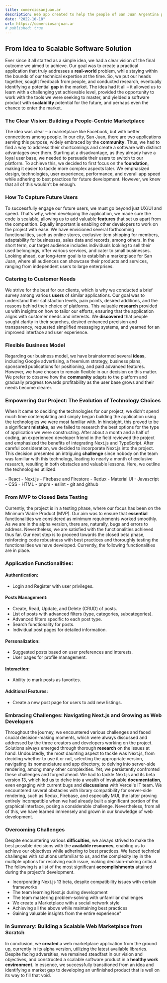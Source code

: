 ```yaml
---
title: comerciosanjuan.ar
description: Web app created to help the people of San Juan Argentina publish their products and services in a minimalist, fast, and intuitive marketplace.
date: "2022-10-18"
url: https://comerciosanjuan.ar
# published: true
---
```


## From Idea to Scalable Software Solution

Ever since it all started as a simple idea, we had a clear vision of the final outcome we aimed to achieve. Our goal was to create a practical application that truly addresses a **real-world** problem, while staying within the bounds of our technical expertise at the time. So, we put our heads together, sought feedback from people, and conducted research, eventually identifying a potential **gap** in the market. The idea had it all – it allowed us to learn with a challenging yet achievable level, provided the opportunity to work with the tools we were seeking to master, and yielded a software product with **scalability** potential for the future, and perhaps even the chance to enter the market.

### The Clear Vision: Building a People-Centric Marketplace

The idea was clear – a marketplace like Facebook, but with better connections among people. In our city, San Juan, there are two applications serving this purpose, widely embraced by the **community**. Thus, we had to find a way to address their shortcomings and create a software with distinct advantages over them. Starting at a disadvantage, as they already have a loyal user base, we needed to persuade their users to switch to our platform. To achieve this, we decided to first focus on the **foundation**, making it easier to tackle more complex aspects later. We emphasized design, technologies, user experience, performance, and overall app speed while adhering to best practices for future development. However, we knew that all of this wouldn't be enough.

<div style={{ display: 'flex', justifyContent: 'center', alignItems: 'center' }}>
    <ComercioSanJuanComp />
</div>

### How To Capture Future Users

To successfully engage our future users, we must go beyond just UX/UI and speed. That's why, when developing the application, we made sure the code is scalable, allowing us to add valuable **features** that set us apart from the competition. Equally important is enabling other developers to work on the project with ease. We have envisioned several forthcoming functionalities, such as online stores, exclusive item shipping for members, adaptability for businesses, sales data and records, among others. In the short term, our target audience includes individuals looking to sell their used belongings, offer various services, and cater to small businesses. Looking ahead, our long-term goal is to establish a marketplace for San Juan, where all audiences can showcase their products and services, ranging from independent users to large enterprises.

### Catering to Customer Needs

We strive for the best for our clients, which is why we conducted a brief survey among various **users** of similar applications. Our goal was to understand their satisfaction levels, pain points, desired additions, and the reasons behind their choice of platforms. This valuable **research** provided us with insights on how to tailor our efforts, ensuring that the application aligns with customer needs and interests. We **discovered** that people sought clarity in their searches, desired enhanced precision and transparency, requested simplified messaging systems, and yearned for an improved interface and user experience.

### Flexible Business Model

Regarding our business model, we have brainstormed several **ideas**, including Google advertising, a freemium strategy, business plans, sponsored publications for positioning, and paid advanced features. However, we have chosen to remain flexible in our decision on this matter. We prefer to observe how the **community** adapts to the platform and gradually progress towards profitability as the user base grows and their needs become clearer.

<div style={{ display: 'flex', justifyContent: 'center', alignItems: 'center' }}>
    <MiroComercioSJ2 />
</div>

### Empowering Our Project: The Evolution of Technology Choices

When it came to deciding the technologies for our project, we didn't spend much time contemplating and simply began building the application using the technologies we were most familiar with. In hindsight, this proved to be a significant **mistake**, as we failed to research the best options for the type of application we were constructing. After about a month and a half of coding, an experienced developer friend in the field reviewed the project and emphasized the benefits of integrating Next.js and TypeScript. After careful consideration, we decided to incorporate Next.js into the project. This decision presented an intriguing **challenge** since nobody on the team was familiar with this technology, leading to nearly a month of exclusive research, resulting in both obstacles and valuable lessons. Here, we outline the technologies utilized:

<div style={{ display: 'flex', alignItems: 'center' }}>
    <div style={{ flex: '1', padding: '15px', paddingRight: 0 }}>
        - React
        - Next.js
        - Firebase and Firestore
        - Redux
        - Material UI
        - Javascript
        - CSS
        - HTML
        - pnpm
        - eslint 
        - git and github
    </div>
    <div style={{ flex: '2' }}>
        <TrelloComercioSanJuan />
    </div>
</div>

### From MVP to Closed Beta Testing

Currently, the project is in a testing phase, where our focus has been on the Minimum Viable Product (MVP). Our aim was to ensure that **essential** functionalities we considered as minimum requirements worked smoothly. As we are in the alpha version, there are, naturally, bugs and errors to address. Nevertheless, we are satisfied with the functionalities achieved thus far. Our next step is to proceed towards the closed beta phase, reinforcing code robustness with best practices and thoroughly testing the functionalities we have developed. Currently, the following functionalities are in place.

### Application Functionalities:

#### Authentication:

- Login and Register with user privileges.

#### Posts Management:

- Create, Read, Update, and Delete (CRUD) of posts.
- List of posts with advanced filters (type, categories, subcategories).
- Advanced filters specific to each post type.
- Search functionality for posts.
- Individual post pages for detailed information.

#### Personalization:

- Suggested posts based on user preferences and interests.
- User pages for profile management.

#### Interaction:

- Ability to mark posts as favorites.

#### Additional Features:

- Create a new post page for users to add new listings.

### Embracing Challenges: Navigating Next.js and Growing as Web Developers

Throughout the journey, we encountered various challenges and faced crucial decision-making moments, which were always discussed and addressed by the three creators and developers working on the project. Solutions always emerged through thorough **research** on the issues at hand. Undoubtedly, the most daunting aspect to tackle was Next.js, from deciding whether to use it or not, selecting the appropriate version, navigating its nomenclature and app directory, to delving into server-side rendering, among many other complexities. Yet, we persistently confronted these challenges and forged ahead. We had to tackle Next.js and its beta version 13, which led us to delve into a wealth of invaluable **documentation**, even engaging with current bugs and **discussions** with Vercel's IT team. We encountered several obstacles with library compatibility for server-side rendering, such as Redux, Firebase, and especially MUI, the latter proving entirely incompatible when we had already built a significant portion of the graphical interface, posing a considerable challenge. Nevertheless, from all of this, we have learned immensely and grown in our knowledge of web development.

### Overcoming Challenges

Despite encountering various **difficulties**, we always strived to make the best possible decisions with the **available resources**, enabling us to achieve our objectives while adhering to best practices. We faced technical challenges with solutions unfamiliar to us, and the complexity lay in the multiple options for resolving each issue, making decision-making critical. The following is a list of the most significant **accomplishments** attained during the project's development.

- Incorporating Next.js 13 beta, despite compatibility issues with certain frameworks
- The team learning Next.js during development
- The team mastering problem-solving with unfamiliar challenges
- We create a Marketplace with a social network style
- Achieving all the above while maintaining best practices
- Gaining valuable insights from the entire experience"

<div style={{ display: 'flex', justifyContent: 'center', alignItems: 'center' }}>
    <MiroComercioSJ2 />
</div>

### In Summary: Building a Scalable Web Marketplace from Scratch

In conclusion, we **created** a web marketplace application from the ground up, currently in its alpha version, utilizing the latest available libraries. Despite facing adversities, we remained steadfast in our vision and objectives, and constructed a scalable software product in a **healthy work environment**. In essence, we successfully transitioned from an idea and identifying a market gap to developing an unfinished product that is well on its way to fill that void.
